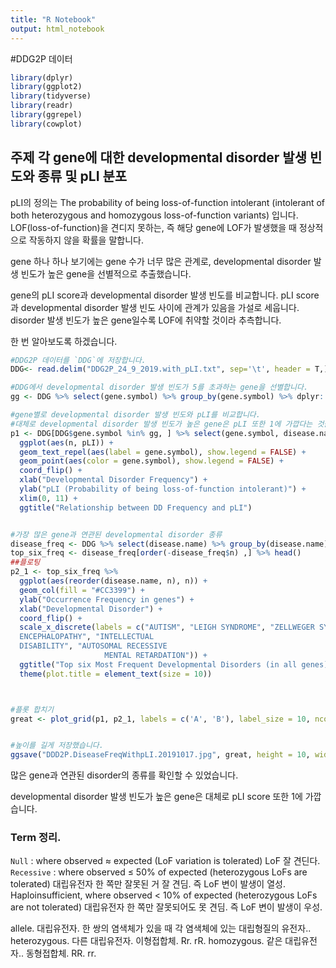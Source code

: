 ```yaml
---
title: "R Notebook"
output: html_notebook
---
```

#DDG2P 데이터


```r
library(dplyr)
library(ggplot2)
library(tidyverse)
library(readr)
library(ggrepel)
library(cowplot)
```


## 주제 **각 gene에 대한 developmental disorder 발생 빈도와 종류 및 pLI 분포**

pLI의 정의는 The probability of being loss-of-function intolerant (intolerant of both heterozygous and homozygous loss-of-function variants) 입니다.
LOF(loss-of-function)을 견디지 못하는, 즉 해당 gene에 LOF가 발생했을 때 정상적으로 작동하지 않을 확률을 말합니다.

gene 하나 하나 보기에는 gene 수가 너무 많은 관계로, developmental disorder 발생 빈도가 높은 gene을 선별적으로 추출했습니다.

gene의 pLI score과 developmental disorder 발생 빈도를 비교합니다.
pLI score과 developmental disorder 발생 빈도 사이에 관계가 있음을 가설로 세웁니다. disorder 발생 빈도가 높은 gene일수록 LOF에 취약할 것이라 추측합니다.

한 번 알아보도록 하겠습니다.

```r
#DDG2P 데이터를 `DDG`에 저장합니다.
DDG<- read.delim("DDG2P_24_9_2019.with_pLI.txt", sep='\t', header = T,)

#DDG에서 developmental disorder 발생 빈도가 5를 초과하는 gene을 선별합니다.
gg <- DDG %>% select(gene.symbol) %>% group_by(gene.symbol) %>% dplyr::count() %>% filter(n>5) %>% select(gene.symbol) %>% .$gene.symbol

#gene별로 developmental disorder 발생 빈도와 pLI를 비교합니다.
#대체로 developmental disorder 발생 빈도가 높은 gene은 pLI 또한 1에 가깝다는 것을 알 수 있습니다.
p1 <- DDG[DDG$gene.symbol %in% gg, ] %>% select(gene.symbol, disease.name, pLI) %>% group_by(gene.symbol, pLI) %>% dplyr::count() %>%
  ggplot(aes(n, pLI)) +
  geom_text_repel(aes(label = gene.symbol), show.legend = FALSE) +
  geom_point(aes(color = gene.symbol), show.legend = FALSE) +
  coord_flip() +
  xlab("Developmental Disorder Frequency") +
  ylab("pLI (Probability of being loss-of-function intolerant)") +
  xlim(0, 11) +
  ggtitle("Relationship between DD Frequency and pLI")


#가장 많은 gene과 연관된 developmental disorder 종류
disease_freq <- DDG %>% select(disease.name) %>% group_by(disease.name) %>% dplyr::count()
top_six_freq <- disease_freq[order(-disease_freq$n) ,] %>% head()
##플로팅
p2_1 <- top_six_freq %>%
  ggplot(aes(reorder(disease.name, n), n)) +
  geom_col(fill = "#CC3399") +
  ylab("Occurrence Frequency in genes") +
  xlab("Developmental Disorder") +
  coord_flip() +
  scale_x_discrete(labels = c("AUTISM", "LEIGH SYNDROME", "ZELLWEGER SYNDROME", "EPILEPTIC
  ENCEPHALOPATHY", "INTELLECTUAL
  DISABILITY", "AUTOSOMAL RECESSIVE
                     MENTAL RETARDATION")) +
  ggtitle("Top six Most Frequent Developmental Disorders (in all genes)") +
  theme(plot.title = element_text(size = 10))



#플롯 합치기
great <- plot_grid(p1, p2_1, labels = c('A', 'B'), label_size = 10, ncol = 1)


#높이를 길게 저장했습니다.
ggsave("DDD2P.DiseaseFreqWithpLI.20191017.jpg", great, height = 10, width = 8)

```


많은 gene과 연관된 disorder의 종류를 확인할 수 있었습니다.

developmental disorder 발생 빈도가 높은 gene은 대체로 pLI score 또한 1에 가깝습니다.





### Term 정리.


`Null` : where observed ≈ expected (LoF variation is tolerated) LoF 잘 견딘다.
`Recessive` : where observed ≤ 50% of expected (heterozygous LoFs are tolerated) 대립유전자 한 쪽만 잘못된 거 잘 견딤. 즉 LoF 변이 발생이 열성.
Haploinsufficient, where observed < 10% of expected (heterozygous LoFs are not tolerated) 대립유전자 한 쪽만 잘못되어도 못 견딤. 즉 LoF 변이 발생이 우성.

allele. 대립유전자. 한 쌍의 염색체가 있을 때 각 염색체에 있는 대립형질의 유전자..
heterozygous. 다른 대립유전자. 이형접합체. Rr. rR.
homozygous. 같은 대립유전자.. 동형접합체. RR. rr.